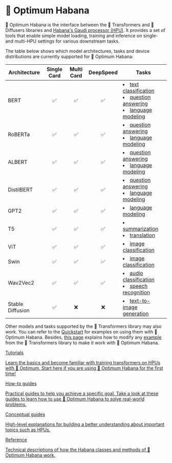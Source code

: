 <!---
Copyright 2022 The HuggingFace Team. All rights reserved.

Licensed under the Apache License, Version 2.0 (the "License");
you may not use this file except in compliance with the License.
You may obtain a copy of the License at

    http://www.apache.org/licenses/LICENSE-2.0

Unless required by applicable law or agreed to in writing, software
distributed under the License is distributed on an "AS IS" BASIS,
WITHOUT WARRANTIES OR CONDITIONS OF ANY KIND, either express or implied.
See the License for the specific language governing permissions and
limitations under the License.
-->


# 🤗 Optimum Habana

🤗 Optimum Habana is the interface between the 🤗 Transformers and 🤗 Diffusers libraries and [Habana's Gaudi processor (HPU)](https://docs.habana.ai/en/latest/index.html). It provides a set of tools that enable simple model loading, training and inference on single- and multi-HPU settings for various downstream tasks.


The table below shows which model architectures, tasks and device distributions are currently supported for 🤗 Optimum Habana:

| Architecture     | Single Card | Multi Card | DeepSpeed | <center>Tasks</center> |
|------------------|:-----------:|:----------:|:---------:|------------------------|
| <div style="vertical-align:middle;">BERT</div>             | <div style="vertical-align:middle;">✅</div>          | <div style="vertical-align:middle;">✅</div>         | <div style="vertical-align:middle;">✅</div>        | <li>[text classification](https://github.com/huggingface/optimum-habana/tree/main/examples/text-classification)</li><li>[question answering](https://github.com/huggingface/optimum-habana/tree/main/examples/question-answering)</li><li>[language modeling](https://github.com/huggingface/optimum-habana/tree/main/examples/language-modeling)</li> |
| <div style="vertical-align:middle;">RoBERTa</div>          | <div style="vertical-align:middle;">✅</div>          | <div style="vertical-align:middle;">✅</div>         | <div style="vertical-align:middle;">✅</div>        | <li>[question answering](https://github.com/huggingface/optimum-habana/tree/main/examples/question-answering)</li><li>[language modeling](https://github.com/huggingface/optimum-habana/tree/main/examples/language-modeling)</li> |
| <div style="vertical-align:middle;">ALBERT</div>           | <div style="vertical-align:middle;">✅</div>          | <div style="vertical-align:middle;">✅</div>         | <div style="vertical-align:middle;">✅</div>        | <li>[question answering](https://github.com/huggingface/optimum-habana/tree/main/examples/question-answering)</li><li>[language modeling](https://github.com/huggingface/optimum-habana/tree/main/examples/language-modeling)</li> |
| <div style="vertical-align:middle;">DistilBERT</div>       | <div style="vertical-align:middle;">✅</div>          | <div style="vertical-align:middle;">✅</div>         | <div style="vertical-align:middle;">✅</div>        | <li>[question answering](https://github.com/huggingface/optimum-habana/tree/main/examples/question-answering)</li><li>[language modeling](https://github.com/huggingface/optimum-habana/tree/main/examples/language-modeling)</li> |
| <div style="vertical-align:middle;">GPT2</div>             | <div style="vertical-align:middle;">✅</div>          | <div style="vertical-align:middle;">✅</div>         | <div style="vertical-align:middle;">✅</div>        | <li>[language modeling](https://github.com/huggingface/optimum-habana/tree/main/examples/language-modeling)</li> |
| <div style="vertical-align:middle;">T5</div>               | <div style="vertical-align:middle;">✅</div>          | <div style="vertical-align:middle;">✅</div>         | <div style="vertical-align:middle;">✅</div>        | <li>[summarization](https://github.com/huggingface/optimum-habana/tree/main/examples/summarization)</li><li>[translation](https://github.com/huggingface/optimum-habana/tree/main/examples/translation)</li> |
| <div style="vertical-align:middle;">ViT</div>              | <div style="vertical-align:middle;">✅</div>          | <div style="vertical-align:middle;">✅</div>         | <div style="vertical-align:middle;">✅</div>        | <li>[image classification](https://github.com/huggingface/optimum-habana/tree/main/examples/image-classification)</li> |
| <div style="vertical-align:middle;">Swin</div>             | <div style="vertical-align:middle;">✅</div>          | <div style="vertical-align:middle;">✅</div>         | <div style="vertical-align:middle;">✅</div>        | <li>[image classification](https://github.com/huggingface/optimum-habana/tree/main/examples/image-classification)</li> |
| <div style="vertical-align:middle;">Wav2Vec2</div>         | <div style="vertical-align:middle;">✅</div>          | <div style="vertical-align:middle;">✅</div>         | <div style="vertical-align:middle;">✅</div>        | <li>[audio classification](https://github.com/huggingface/optimum-habana/tree/main/examples/audio-classification)</li><li>[speech recognition](https://github.com/huggingface/optimum-habana/tree/main/examples/speech-recognition)</li> |
| <div style="vertical-align:middle;">Stable Diffusion</div> | <div style="vertical-align:middle;">✅</div>          | <div style="vertical-align:middle;">❌</div>         | <div style="vertical-align:middle;">❌</div>        | <li>[text-to-image generation](https://github.com/huggingface/optimum-habana/tree/main/examples/stable-diffusion)</li> |

Other models and tasks supported by the 🤗 Transformers library may also work. You can refer to the [Quickstart](./quickstart) for examples on using them with 🤗 Optimum Habana. Besides, [this page](https://github.com/huggingface/optimum-habana/tree/main/examples) explains how to modify any [example](https://github.com/huggingface/transformers/tree/main/examples/pytorch) from the 🤗 Transformers library to make it work with 🤗 Optimum Habana.


<div class="mt-10">
  <div class="w-full flex flex-col space-y-4 md:space-y-0 md:grid md:grid-cols-2 md:gap-y-4 md:gap-x-5">
    <a class="!no-underline border dark:border-gray-700 p-5 rounded-lg shadow hover:shadow-lg" href="./tutorials/accelerate_training"
      ><div class="w-full text-center bg-gradient-to-br from-blue-400 to-blue-500 rounded-lg py-1.5 font-semibold mb-5 text-white text-lg leading-relaxed">Tutorials</div>
      <p class="text-gray-700">Learn the basics and become familiar with training transformers on HPUs with 🤗 Optimum. Start here if you are using 🤗 Optimum Habana for the first time!</p>
    </a>
    <a class="!no-underline border dark:border-gray-700 p-5 rounded-lg shadow hover:shadow-lg" href="./usage_guides/single_hpu"
      ><div class="w-full text-center bg-gradient-to-br from-indigo-400 to-indigo-500 rounded-lg py-1.5 font-semibold mb-5 text-white text-lg leading-relaxed">How-to guides</div>
      <p class="text-gray-700">Practical guides to help you achieve a specific goal. Take a look at these guides to learn how to use 🤗 Optimum Habana to solve real-world problems.</p>
    </a>
    <a class="!no-underline border dark:border-gray-700 p-5 rounded-lg shadow hover:shadow-lg" href="./concept_guides/hpu"
      ><div class="w-full text-center bg-gradient-to-br from-pink-400 to-pink-500 rounded-lg py-1.5 font-semibold mb-5 text-white text-lg leading-relaxed">Conceptual guides</div>
      <p class="text-gray-700">High-level explanations for building a better understanding about important topics such as HPUs.</p>
   </a>
    <a class="!no-underline border dark:border-gray-700 p-5 rounded-lg shadow hover:shadow-lg" href="./package_reference/trainer"
      ><div class="w-full text-center bg-gradient-to-br from-purple-400 to-purple-500 rounded-lg py-1.5 font-semibold mb-5 text-white text-lg leading-relaxed">Reference</div>
      <p class="text-gray-700">Technical descriptions of how the Habana classes and methods of 🤗 Optimum Habana work.</p>
    </a>
  </div>
</div>
